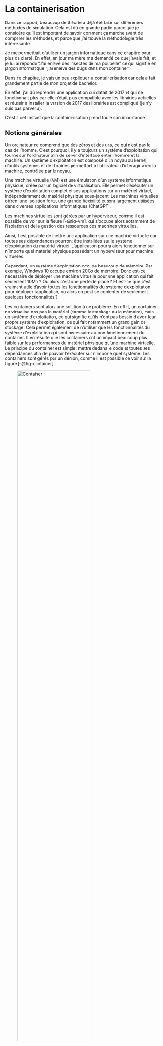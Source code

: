 # La containerisation

Dans ce rapport, beaucoup de théorie a déjà été faite sur différentes méthodes de simulation.
Cela est dû en grande partie parce que je considère qu'il est important de savoir comment ça marche avant de comparer les méthodes, et parce que j'ai trouvé la méthodologie très intéressante.

Je me permettrait d'utiliser un jargon informatique dans ce chapitre pour plus de clarté.
En effet, un jour ma mère m'a demandé ce que j'avais fait, et je lui ai répondu "J'ai enlevé des insectes de ma poubelle" ce qui signifie en jargon informatique "j'ai enlevé des bugs dans mon container"

Dans ce chapitre, je vais un peu expliquer la containerisation car cela a fait grandement partie de mon projet de bachelor.

En effet, j'ai dû reprendre une application qui datait de 2017 et qui ne fonctionnait plus car elle n'était plus compatible avec les librairies actuelles et réussir à installer la version de 2017 des librairies est compliqué (je n'y suis pas parvenu).

C'est à cet instant que la containerisation prend toute son importance.

## Notions générales

Un ordinateur ne comprend que des zéros et des uns, ce qui n'est pas le cas de l'homme.
C'est pourquoi, il y a toujours un système d'exploitation qui tourne sur l'ordinateur afin de servir d'interface entre l'homme et la machine.
Un système d'exploitation est composé d'un noyau ou kernel, d'outils systèmes et de librairies permettant à l'utilisateur d'interagir avec la machine, contrôlée par le noyau.

Une machine virtuelle (VM) est une émulation d'un système informatique physique, créée par un logiciel de virtualisation. Elle permet d'exécuter un système d'exploitation complet et ses applications sur un matériel virtuel, indépendamment du matériel physique sous-jacent. Les machines virtuelles offrent une isolation forte, une grande flexibilité et sont largement utilisées dans diverses applications informatiques (ChatGPT).

Les machines virtuelles sont gérées par un hyperviseur, comme il est possible de voir sur la figure [-@fig-vm], qui s'occupe alors notamment de l'isolation et de la gestion des ressources des machines virtuelles.

Ainsi, il est possible de mettre une application sur une machine virtuelle car toutes ses dépendances pourront être installées sur le système d'exploitation du matériel virtuel.
L'application pourra alors fonctionner sur n'importe quel matériel physique possédant un hyperviseur pour machine virtuelles.

Cependant, un système d'exploitation occupe beaucoup de mémoire.
Par exemple, Windows 10 occupe environ 20Go de mémoire.
Donc est-ce nécessaire de déployer une machine virtuelle pour une application qui fait seulement 10Mo ? Ou alors c'est une perte de place ?
Et est-ce que c'est vraiment utile d'avoir toutes les fonctionnalités du système d'exploitation pour déployer l'application, ou alors on peut se contenter de seulement quelques fonctionnalités ?

Les containers sont alors une solution à ce problème.
En effet, un container ne virtualise non pas le matériel (comme le stockage ou la mémoire), mais un système d'exploitation, ce qui signifie qu'ils n'ont pas besoin d'avoir leur propre système d'exploitation, ce qui fait notamment un grand gain de stockage.
Cela permet également de n'utiliser que les fonctionnalités du système d'exploitation qui sont nécessaire au bon fonctionnement du container.
Il en résulte que les containers ont un impact beaucoup plus faible sur les performances du matériel physique qu'une machine virtuelle.
Le principe du container est simple: mettre dedans le code et toutes ses dépendances afin de pouvoir l'exécuter sur n'importe quel système.
Les containers sont gérés par un démon, comme il est possible de voir sur la figure [-@fig-container].

::: {#fig-contvsvm layout-ncol=2}

![Container](../images/container.png){#fig-container width=75%}

![VM](../images/vm.png){#fig-vm width=75%}

Virtual Machine (VM) et container [-@Liam]
:::

## Pourquoi utiliser la containerisation ?

Dans mon projet de bachelor, je me suis occupé de rendre fonctionnel un code qui n'a pas eu de maintenance depuis 2018 environ.

J'ai donc dû comprendre ce qui ne fonctionnait pas et le rendre exécutable, ce qui fut résolu avec succès.
Ici, si l'auteur du code avait créé un container, je n'aurais pas eu besoin de devoir mettre à jour le code, ce qui est beaucoup plus pratique.

À ce moment, je ne m'étais toujours pas penché sur la containerisation.

Cependant, le projet avançant, je me suis heurté à des comportements spéciaux de mon code, et comme celui-ci utilise une carte graphique NVIDIA, je ne pouvais pas montrer à mon professeur encadrant mes problèmes afin d'avoir une piste de déblocage.
Mais mon professeur possède des serveurs distants équipés de cartes graphiques NVIDIA.

On a donc essayé d'exécuter le code sur le serveur distant, mais on s'est heurté à des problèmes de librairies manquantes et d'autres problème.

C'est alors que la containerisation a pris toute son importance dans mon projet de bachelor.

En effet, l'objectif était alors de mettre le code dans un container qui s'exécutera sur le serveur distant du professeur afin de lui montrer mes problèmes et de pouvoir directement essayer des solutions.

L'idée est d'exécuter un container et d'afficher le résultat graphique du container.

Pour cela, il faut comprendre les mécanismes régissant l'affichage X11.

## Affichage X11 {#sec-x11}

L'affichage X11 est composé notamment de:

- Un serveur Xorg ou X11 qui gère l'affichage et les périphériques d'entrée tel que la souris et le clavier.
  Lors de son démarrage, le serveur X11 crée un socket permettant la communication inter-processus sans passer par le réseau qui va être à l'écoute des connections des applications clientes, et un fichier de stockage de "magic cookies", généralement appelé `.Xauthority`, afin d'identifier les clients souhaitant afficher quelque chose.
  Le chemin d'accès au fichier `.Xauthority` est mis dans la variable $XAUTHORITY.
  Lorsqu'une application voudra afficher quelque chose, elle se connectera au socket créé par le serveur et discutera avec celui-ci grâce au socket.
- Des "magic cookies" qui sont des jetons d'authentifications permettant d'accéder au serveur X11.
  Ils utilisent le hostname, le type de connection et le numéro d'affichage afin de composer un identifiant pour le jeton d'accès.
  Dans l'exemple de "magic cookies" suivant, lizzy est le hostname de mon ordinateur, combiné avec le type de connection qui est unix et le numéro d'affichage.

```python
!xauth list | head -n 2
```
  Lorsque le client s'est connecté au socket, il doit s'authentifier auprès du serveur X11, ce qui est fait par l'extraction du "magic cookie" du fichier `.Xauthority` et par l'envoi de ce cookie au serveur.
  Le serveur décide alors si le client a les permissions d'afficher ou pas.
- Une variable d'environnement ´$DISPLAY´ utilisée afin d'indiquer à l'application cliente quel socket utiliser.
La variable d'environnement est composée de la sorte: `hostname:numéro_d_affichage.numéro_du_serveur_X11`

  - Le hostname indique le nom du host où se trouve le serveur X11.
  - Le numéro d'affichage indique où l'application devra être affichée.
  - Le numéro du serveur X11 est utile s'il y a plusieurs serveurs X11 qui tournent sur une machine.

  Il est possible que la variable `$DISPLAY` soit sous la forme `:0.0`.
  Dans ces conditions, cela signifie que l'affichage se fera sur le serveur X11 local, ce qui peut également s'écrire comme `localhost:0.0`.
  
  La variable d'environnement permet d'indiquer au client le socket à utiliser.

## Affichage d'un container sur ordinateur {#sec-aff-pc}

On peut faire tourner toute sorte de code dans un container, notamment du code donnant un rendu visuel.
La difficulté consiste alors à afficher le rendu visuel sur l'écran.

Mais grâce à la section [-@sec-x11], nous savons comment fonctionne en gros le serveur X11 responsable de l'affichage à l'écran.

Donc pour afficher le rendu visuel du code, il faut donner lors de l'exécution du container la variable d'environnement `$DISPLAY` pour que le container sache quel socket utiliser, il faut également partager le socket responsable de la connection avec le serveur et le fichier contenant les cookies d'authentification, ainsi que le même hostname que l'ordinateur sur lequel tourne le container afin que celui-ci puisse trouver le bon cookie à envoyer au serveur. Cela est illustré par la figure [-@fig-displaypc].

Il se peut toutefois que le fichier contenant les cookies n'existe pas.
C'est pourquoi, il faut d'abord penser à le créer, puis à créer les cookies.

Cela donne avec docker:

```bash
# Vérifier que .Xauthority existe 
# et le créer avec les cookies du display actuel le cas échéant
if [ ! -e $HOME/.Xauthority ] then
  touch $HOME/.Xauthority
  xauth generate $DISPLAY . trusted
  export XAUTHORITY=$HOME/.Xauthority
fi

docker run --gpus all --runtime nvidia \
  -e DISPLAY=$DISPLAY \ # Partage de la variable $DISPLAY
  -e XAUTHORITY=/home/user/.Xauthority \ # Indication de la location de .Xauthority
  -v /tmp/.X11-unix:/tmp/.X11-unix \ # Partage du socket X11
  -v $XAUTHORITY:/home/user/.Xauthority \ # Partage des cookies
  --hostname $(hostname) \ # Partage du hostname
  mon-application # Image de l'application graphique
```



## Affichage d'un container sur serveur distant

Le fait de pouvoir avoir le rendu visuel d'un container docker est une bonne chose, mais il fallait pouvoir avoir un rendu sur un serveur distant.

Le container s'exécute alors sur un serveur distant.

Une connection ssh avec l'option -X est alors établie afin d'afficher sur notre ordinateur le résultat.

Comme nous pouvons voir sur la figure [-@fig-displayserver], la connection ssh crée un socket TCP qui transfert par tunnel ssh la sortie visuelle de ce qui est exécuté sur la machine distante.
Le soucis est qu'il n'est pas possible de partager ce socket à l'image docker à exécuter.
C'est pourquoi, on utilise un socket unix que l'on redirige vers le socket tcp afin d'envoyer l'affichage dans le tunnel ssh, ce qui est fait au moyen le la commande `socat`.
Notez ici que le socket TCP est identifié par la variable `$DISPLAY` qui est sous la forme `localhost:10` indiquant que le socket TCP écoute sur le port $6000 + 10 = 6010$ pour le transfert X11.
Il faut ensuite redéfinir la variable `$DISPLAY` afin que celle-ci pointe bien sur le bon socket, c'est à dire le socket unix.
L'authentification du client suit exactement le même principe que pour l'affichage sur un ordinateur [-@sec-aff-pc].

C'est pourquoi, il est possible d'écrire le script suivant:

```bash
#!/bin/bash

# Prise du numéro d'affichage
DISPLAY_NUMBER=$(echo $DISPLAY | cut -d. -f1 | cut -d: -f2)

# Création de .Xauthority s'il n'existe pas
if [ ! -e $HOME/.Xauthority ]; then
  touch $HOME/.Xauthority
  xauth generate :$DISPLAY_NUMBER . trusted
  export XAUTHORITY=$HOME/.Xauthority
fi

# Test si on est sur un serveur distant
# et liaision du socket TCP de la connection ssh
# avec le socket UNIX
if echo $DISPLAY | grep -q "localhost"; then
  socat UNIX-LISTEN:/tmp/.X11-unix/X${DISPLAY_NUMBER},fork TCP4:localhost:60${DISPLAY_NUMBER} &
fi

# Lancement de l'application graphique
docker run --gpus all --runtime nvidia \
  -e DISPLAY=:$DISPLAY_NUMBER \
  -e XAUTHORITY=/home/user/.Xauthority \
  -v /tmp/.X11-unix:/tmp/.X11-unix \
  -v $XAUTHORITY:/home/user/.Xauthority \
  --hostname $(hostname) \
  mon-application
```
## Conclusion

Cela a été fort intéressant, mais également très chronophage.

En effet, l'application ne marchait tout de même pas sur le serveur du professeur à cause d'une librairie utilisée (je crois la librairie OpenGL si je me souviens bien).

J'ai donc testé d'utiliser mon ordinateur fixe, afin de voir si le problème persiste.
Pour cela, j'ai dû installer et configurer le serveur ssh sur mon ordinateur afin d'avoir une connection si possible un peu sécurisée, mais j'ai également configuré mon routeur afin d'autoriser les connections depuis l'extérieur, ce qui s'est tout de même soldé par un échec.
En effet, le problème observé sur l'ordinateur du professeur persistait.

Mais comme le temps avance vite, je n'ai pas encore réussi à trouver une solution à ce problème.

```mermaid
%%| fig-cap: "Shéma de l'affichage d'une application graphique tournant dans un container sur un ordinateur"
%%| label: fig-displaypc
%%| fig-width: 6.5
flowchart TD
subgraph Ordinateur
    subgraph X[Container]
        subgraph A1[Serveur X11]
            S1[.X11-unix socket]
            C1[magic cookies]
        end
    end
    subgraph A[Serveur X11]
        H[hostname]
        S[.X11-unix socket]
        C[magic cookies]
        D[$DISPLAY]
    end
end
E[Écran]




S ---|partagé| S1
C --- |partagé|C1
A --> |affichage|E
H --> |donné à l'exécution|X
D --> |donné à l'exécution|X
H --> |autentification|C
```

```mermaid
%%| fig-cap: "Shéma de l'affichage d'une application graphique tournant dans un container sur un serveur distant"
%%| label: fig-displayserver
%%| fig-width: 6.5
flowchart LR
subgraph Ordinateur
    subgraph a[Serveur X11]
        s[.X11-unix socket]
        t[TCP socket]
    end
end
subgraph Serveur
    subgraph X[Container]
        subgraph A1[Serveur X11]
            S1[.X11-unix socket]
            C1[magic cookies]
        end
    end
    subgraph A[Serveur X11]
        H[hostname]
        S[.X11-unix socket]
        T[TCP socket]
        C[magic cookies]
    end
end
E[Écran]

t <-->|Conenction ssh|T
s <-->|gérée par ssh|t
S <-->|socat|T
S ---|partagé| S1
C --- |partagé|C1
a --> |affichage|E
H --> |donné à l'exécution|X
H --> |autentification|C
```






